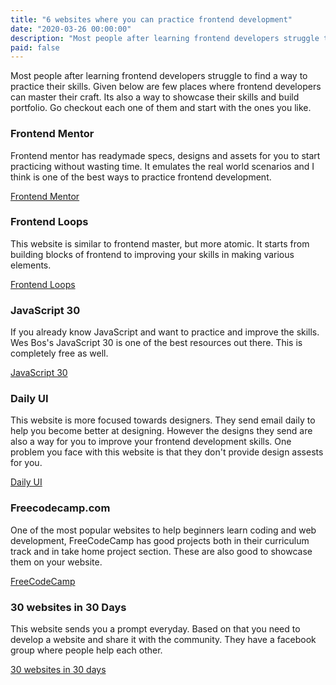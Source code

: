 ```yaml
---
title: "6 websites where you can practice frontend development"
date: "2020-03-26 00:00:00"
description: "Most people after learning frontend developers struggle to find a way to practice their skills. Given below are few places where frontend developers can master their craft."
paid: false
---
```


Most people after learning frontend developers struggle to find a way to practice their skills. Given below are few places where frontend developers can master their craft. Its also a way to showcase their skills and build portfolio. Go checkout each one of them and start with the ones you like.

### Frontend Mentor

Frontend mentor has readymade specs, designs and assets for you to start practicing without wasting time. It emulates the real world scenarios and I think is one of the best ways to practice frontend development.

[Frontend Mentor](https://www.frontendmentor.io/)

### Frontend Loops

This website is similar to frontend master, but more atomic. It starts from building blocks of frontend to improving your skills in making various elements.

[Frontend Loops](https://frontloops.io/)

### JavaScript 30

If you already know JavaScript and want to practice and improve the skills. Wes Bos's JavaScript 30 is one of the best resources out there. This is completely free as well.

[JavaScript 30](https://javascript30.com/)

### Daily UI

This website is more focused towards designers. They send email daily to help you become better at designing. However the designs they send are also a way for you to improve your frontend development skills. One problem you face with this website is that they don't provide design assests for you.

[Daily UI](http://www.dailyui.co/)

### Freecodecamp.com

One of the most popular websites to help beginners learn coding and web development, FreeCodeCamp has good projects both in their curriculum track and in take home project section. These are also good to showcase them on your website.

[FreeCodeCamp](https://www.freecodecamp.org/)

### 30 websites in 30 Days

This website sends you a prompt everyday. Based on that you need to develop a website and share it with the community. They have a facebook group where people help each other.

[30 websites in 30 days](http://www.subscribepage.com/30days30sites)